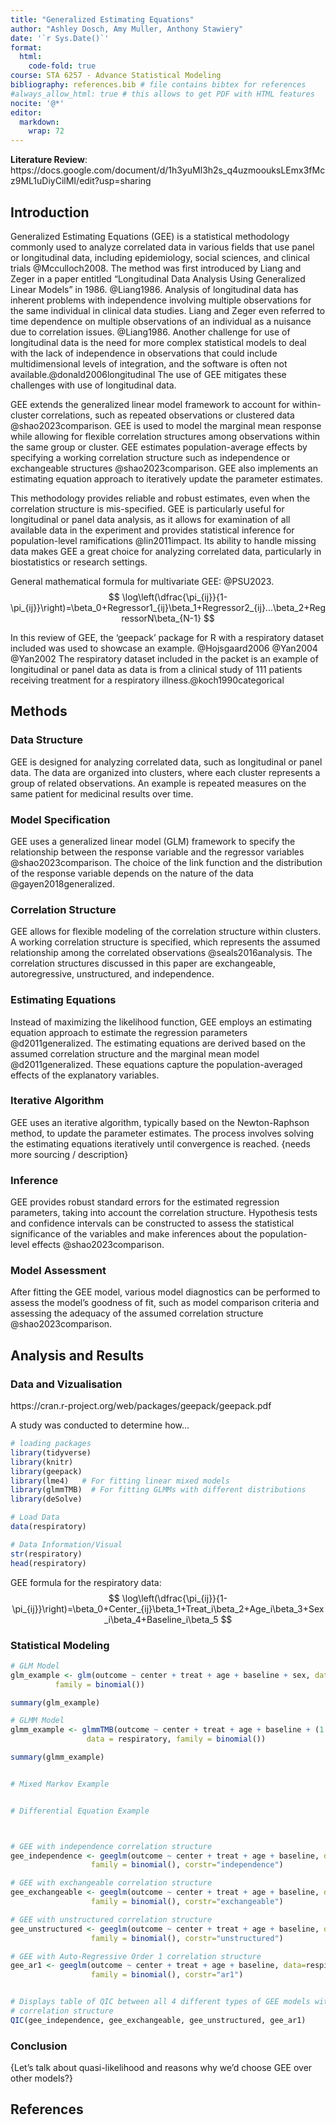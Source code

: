 ```yaml
---
title: "Generalized Estimating Equations"
author: "Ashley Dosch, Amy Muller, Anthony Stawiery"
date: '`r Sys.Date()`'
format:
  html:
    code-fold: true
course: STA 6257 - Advance Statistical Modeling
bibliography: references.bib # file contains bibtex for references
#always_allow_html: true # this allows to get PDF with HTML features
nocite: '@*'
editor: 
  markdown: 
    wrap: 72
---
```


**Literature Review**: https://docs.google.com/document/d/1h3yuMl3h2s_q4uzmoouksLEmx3fMcz9ML1uDiyCilMI/edit?usp=sharing

## Introduction

  Generalized Estimating Equations (GEE) is a statistical methodology commonly used to analyze correlated data in various fields that use panel or longitudinal data, including epidemiology, social sciences, and clinical trials @Mcculloch2008. The method was first introduced by Liang and Zeger in a paper entitled "Longitudinal Data Analysis Using Generalized Linear Models" in 1986. @Liang1986. Analysis of longitudinal data has inherent problems with independence involving multiple observations for the same individual in clinical data studies. Liang and Zeger even referred to time dependence on multiple observations of an individual as a nuisance due to correlation issues. @Liang1986. Another challenge for use of longitudinal data is the need for more complex statistical models to deal with the lack of independence in observations that could include multidimensional levels of integration, and the software is often not available.@donald2006longitudinal The use of GEE mitigates these challenges with use of longitudinal data.
  
  GEE extends the generalized linear model framework to account for within-cluster correlations, such as repeated observations or clustered data @shao2023comparison. GEE is used to model the marginal mean response while allowing for flexible correlation structures among observations within the same group or cluster. GEE estimates population-average effects by specifying a working correlation structure such as independence or exchangeable structures @shao2023comparison. GEE also implements an estimating equation approach to iteratively update the parameter estimates.
    
  This methodology provides reliable and robust estimates, even when the correlation structure is mis-specified. GEE is particularly useful for longitudinal or panel data analysis, as it allows for examination of all available data in the experiment and provides statistical inference for population-level ramifications @lin2011impact. Its ability to handle missing data makes GEE a great choice for analyzing correlated data, particularly in biostatistics or research settings.

 General mathematical formula for multivariate GEE: @PSU2023.
$$
 \log\left(\dfrac{\pi_{ij}}{1-\pi_{ij}}\right)=\beta_0+Regressor1_{ij}\beta_1+Regressor2_{ij}...\beta_2+RegressorN\beta_{N-1}
$$

  In this review of GEE, the 'geepack' package for R with a respiratory dataset included was used to showcase an example. @Hojsgaard2006 @Yan2004 @Yan2002 The respiratory dataset included in the packet is an example of longitudinal or panel data as data is from a clinical study of 111 patients receiving treatment for a respiratory illness.@koch1990categorical 

## Methods

### Data Structure 
GEE is designed for analyzing correlated data, such as longitudinal or panel data. The data are organized into clusters, where each cluster represents a group of related observations. An example is repeated measures on the same patient for medicinal results over time.

### Model Specification 
GEE uses a generalized linear model (GLM) framework to specify the relationship between the response variable and the regressor variables @shao2023comparison. The choice of the link function and the distribution of the response variable depends on the nature of the data @gayen2018generalized.

### Correlation Structure 
GEE allows for flexible modeling of the correlation structure within clusters. A working correlation structure is specified, which represents the assumed relationship among the correlated observations @seals2016analysis. The correlation structures discussed in this paper are exchangeable, autoregressive, unstructured, and independence.
 

### Estimating Equations 
Instead of maximizing the likelihood function, GEE employs an estimating equation approach to estimate the regression parameters @d2011generalized. The estimating equations are derived based on the assumed correlation structure and the marginal mean model @d2011generalized. These equations capture the population-averaged effects of the explanatory variables.

### Iterative Algorithm 
GEE uses an iterative algorithm, typically based on the Newton-Raphson method, to update the parameter estimates. The process involves solving the estimating equations iteratively until convergence is reached. {needs more sourcing / description}

### Inference 
GEE provides robust standard errors for the estimated regression parameters, taking into account the correlation structure. Hypothesis tests and confidence intervals can be constructed to assess the statistical significance of the variables and make inferences about the population-level effects @shao2023comparison.

### Model Assessment 
After fitting the GEE model, various model diagnostics can be performed to assess the model's goodness of fit, such as model comparison criteria and assessing the adequacy of the assumed correlation structure @shao2023comparison.


## Analysis and Results

### Data and Vizualisation
https://cran.r-project.org/web/packages/geepack/geepack.pdf

A study was conducted to determine how...

```r
# loading packages 
library(tidyverse)
library(knitr)
library(geepack)
library(lme4)   # For fitting linear mixed models
library(glmmTMB)  # For fitting GLMMs with different distributions
library(deSolve)

# Load Data
data(respiratory)

# Data Information/Visual
str(respiratory)
head(respiratory)


```
  GEE formula for the respiratory data:
$$
 \log\left(\dfrac{\pi_{ij}}{1-\pi_{ij}}\right)=\beta_0+Center_{ij}\beta_1+Treat_i\beta_2+Age_i\beta_3+Sex_i\beta_4+Baseline_i\beta_5
$$

### Statistical Modeling
```r
# GLM Model
glm_example <- glm(outcome ~ center + treat + age + baseline + sex, data=respiratory,                
          family = binomial())

summary(glm_example)

# GLMM Model
glmm_example <- glmmTMB(outcome ~ center + treat + age + baseline + (1 | id),
                 data = respiratory, family = binomial())

summary(glmm_example)


# Mixed Markov Example


# Differential Equation Example



# GEE with independence correlation structure
gee_independence <- geeglm(outcome ~ center + treat + age + baseline, data=respiratory, id=id, 
                  family = binomial(), corstr="independence")

# GEE with exchangeable correlation structure
gee_exchangeable <- geeglm(outcome ~ center + treat + age + baseline, data=respiratory, id=id, 
                  family = binomial(), corstr="exchangeable")

# GEE with unstructured correlation structure
gee_unstructured <- geeglm(outcome ~ center + treat + age + baseline, data=respiratory, id=id, 
                  family = binomial(), corstr="unstructured")

# GEE with Auto-Regressive Order 1 correlation structure
gee_ar1 <- geeglm(outcome ~ center + treat + age + baseline, data=respiratory, id=id, 
                  family = binomial(), corstr="ar1")  


# Displays table of QIC between all 4 different types of GEE models with different
# correlation structure
QIC(gee_independence, gee_exchangeable, gee_unstructured, gee_ar1)
```

### Conclusion

{Let's talk about quasi-likelihood and reasons why we'd choose GEE over other models?}

## References




